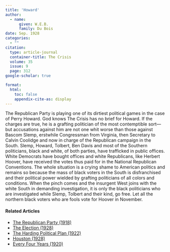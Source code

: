 ```yaml
---
title: 'Howard'
author:
  - name:
      given: W.E.B.
      family: Du Bois
date: Sep. 1928
categories: 
  - ""
citation: 
  type: article-journal
  container-title: The Crisis
  volume: 35
  issue: 9
  page: 312
google-scholar: true

format:
  html:
    toc: false
    appendix-cite-as: display
---
```



The Republican Party is playing one of its dirtiest political games in the case of Perry Howard. God knows <span class="crisis-title">The Crisis</span> has no brief for Howard. If the charges are true, he is a grafting politician of the most contemptible sort---but accusations against him are not one whit worse than those against Bascom Slemp, erstwhile Congressman from Virginia, then Secretary to Calvin Coolidge and now in charge of the Republican campaign in the South. Slemp, Howard, Tolbert, Ben Davis and most of the Southern politicians, black and white, of both parties, have trafficked in public offices. White Democrats have bought offices and white Republicans, like Herbert Hoover, have received the votes thus paid for in the National Republican Conventions. The whole situation is a crying shame to American politics and remains so because the mass of black voters in the South is disfranchised and their political power wielded by grafting politicians of all colors and conditions. When the pinch comes and the insurgent West joins with the white South in demanding investigation, it is only the black politicians who are investigated while Slemp, Tolbert and their kind, go free. Let all the northern black voters who are fools vote for Hoover in November.

<!-- Similar articles start here -->
<div  class="clear-wrap"></div>

#### Related Articles

* [The Republican Party (1918)](/Volumes/15/06/republican_party.html)
* [The Election (1928)](/Volumes/35/12/election.html)
* [The Harding Political Plan (1922)](/Volumes/23/03/harding-political-plan.html)
* [Houston (1928)](/Volumes/35/09/houston.html)
* [Every Four Years (1920)](/Volumes/19/06/every_four_years.html)

<!-- Similar articles end here -->